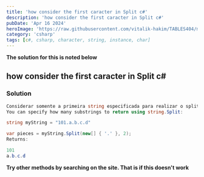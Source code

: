 ```yaml
---
title: 'how consider the first caracter in Split c#'
description: 'how consider the first caracter in Split c#'
pubDate: 'Apr 16 2024'
heroImage: 'https://raw.githubusercontent.com/vitalik-hakim/TABLES404/main/error_b/c%23.png'
category: 'csharp'
tags: [c#, csharp, character, string, instance, char]
---
```


**The solution for this is noted below**

## how consider the first caracter in Split c#

### Solution

```csharp
Considerar somente a primeira string especificada para realizar o split
You can specify how many substrings to return using string.Split:

string myString = "101.a.b.c.d"

var pieces = myString.Split(new[] { '.' }, 2);
Returns:

101
a.b.c.d
```

**Try other methods by searching on the site. That is if this doesn't work**

